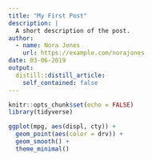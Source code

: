 ```yaml
---
title: "My First Post"
description: |
  A short description of the post.
author:
  - name: Nora Jones
    url: https://example.com/norajones
date: 03-06-2019
output:
  distill::distill_article:
    self_contained: false
---
```


```r
knitr::opts_chunk$set(echo = FALSE)
library(tidyverse)
```

```r
ggplot(mpg, aes(displ, cty)) + 
  geom_point(aes(color = drv)) + 
  geom_smooth() + 
  theme_minimal()

```